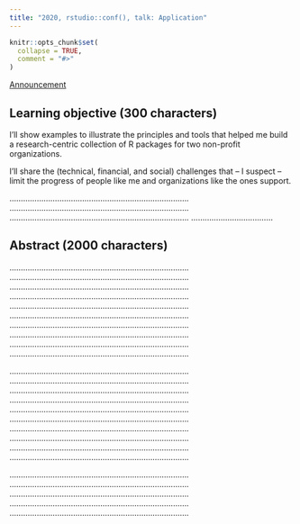 ```yaml
---
title: "2020, rstudio::conf(), talk: Application"
---
```


```r
knitr::opts_chunk$set(
  collapse = TRUE,
  comment = "#>"
)
```

[Announcement](FIXME)

## Learning objective (300 characters)

I'll show examples to illustrate the principles and tools that helped me build a research-centric collection of R packages for two non-profit organizations.

I'll share the (technical, financial, and social) challenges that -- I suspect -- limit the progress of people like me and organizations like the ones support.

...............................................................................
...............................................................................
...............................................................................
....................................

## Abstract  (2000 characters)

...............................................................................
...............................................................................
...............................................................................
...............................................................................
...............................................................................
...............................................................................
...............................................................................
...............................................................................
...............................................................................
...............................................................................

...............................................................................
...............................................................................
...............................................................................
...............................................................................
...............................................................................
...............................................................................
...............................................................................
...............................................................................
...............................................................................
...............................................................................

...............................................................................
...............................................................................
...............................................................................
...............................................................................
...............................................................................
